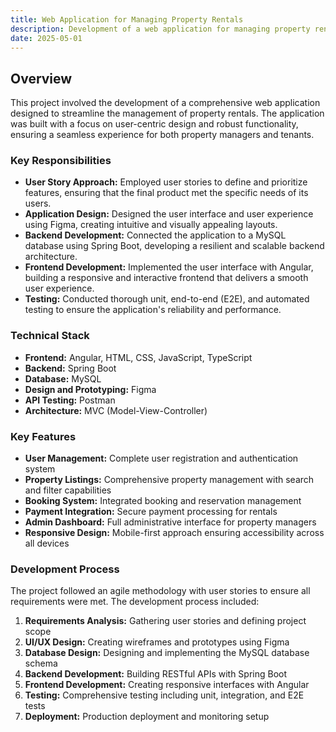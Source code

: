 ```yaml
---
title: Web Application for Managing Property Rentals
description: Development of a web application for managing property rentals, using a user story approach, Figma for design, Spring Boot for the backend, and Angular for the frontend.
date: 2025-05-01
---
```


## Overview

This project involved the development of a comprehensive web application designed to streamline the management of property rentals. The application was built with a focus on user-centric design and robust functionality, ensuring a seamless experience for both property managers and tenants.

### Key Responsibilities

- **User Story Approach:** Employed user stories to define and prioritize features, ensuring that the final product met the specific needs of its users.
- **Application Design:** Designed the user interface and user experience using Figma, creating intuitive and visually appealing layouts.
- **Backend Development:** Connected the application to a MySQL database using Spring Boot, developing a resilient and scalable backend architecture.
- **Frontend Development:** Implemented the user interface with Angular, building a responsive and interactive frontend that delivers a smooth user experience.
- **Testing:** Conducted thorough unit, end-to-end (E2E), and automated testing to ensure the application's reliability and performance.

### Technical Stack

- **Frontend:** Angular, HTML, CSS, JavaScript, TypeScript
- **Backend:** Spring Boot
- **Database:** MySQL
- **Design and Prototyping:** Figma
- **API Testing:** Postman
- **Architecture:** MVC (Model-View-Controller)

### Key Features

- **User Management:** Complete user registration and authentication system
- **Property Listings:** Comprehensive property management with search and filter capabilities
- **Booking System:** Integrated booking and reservation management
- **Payment Integration:** Secure payment processing for rentals
- **Admin Dashboard:** Full administrative interface for property managers
- **Responsive Design:** Mobile-first approach ensuring accessibility across all devices

### Development Process

The project followed an agile methodology with user stories to ensure all requirements were met. The development process included:

1. **Requirements Analysis:** Gathering user stories and defining project scope
2. **UI/UX Design:** Creating wireframes and prototypes using Figma
3. **Database Design:** Designing and implementing the MySQL database schema
4. **Backend Development:** Building RESTful APIs with Spring Boot
5. **Frontend Development:** Creating responsive interfaces with Angular
6. **Testing:** Comprehensive testing including unit, integration, and E2E tests
7. **Deployment:** Production deployment and monitoring setup
